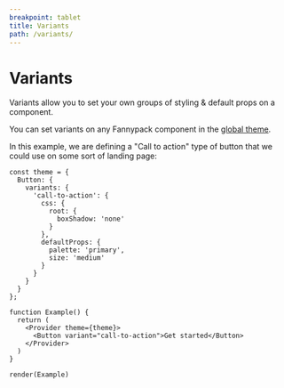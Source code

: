 ```yaml
---
breakpoint: tablet
title: Variants
path: /variants/
---
```


# Variants

Variants allow you to set your own groups of styling & default props on a component.

You can set variants on any Fannypack component in the [global theme](#theming).

In this example, we are defining a "Call to action" type of button that we could use on some sort of landing page:

```function-live noInline
const theme = {
  Button: {
    variants: {
      'call-to-action': {
        css: {
          root: {
            boxShadow: 'none'
          }
        },
        defaultProps: {
          palette: 'primary',
          size: 'medium'
        }
      }
    }
  }
};

function Example() {
  return (
    <Provider theme={theme}>
      <Button variant="call-to-action">Get started</Button>
    </Provider>
  )
}

render(Example)
```
